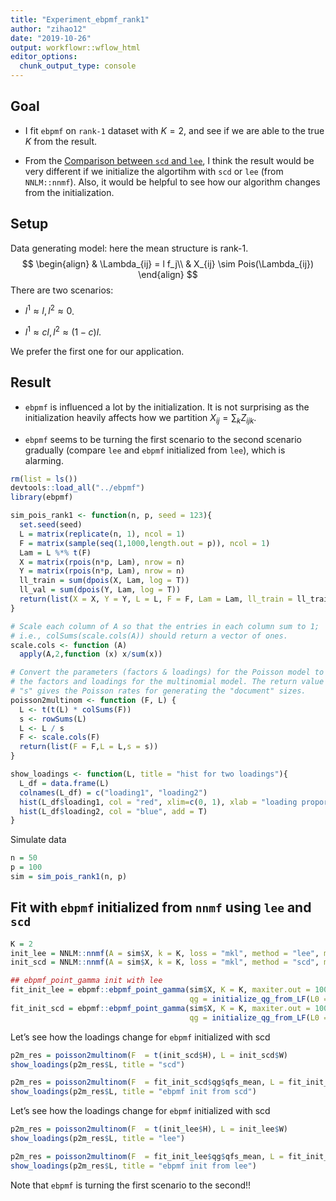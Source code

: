 ```yaml
---
title: "Experiment_ebpmf_rank1"
author: "zihao12"
date: "2019-10-26"
output: workflowr::wflow_html
editor_options:
  chunk_output_type: console
---
```


## Goal

* I fit `ebpmf` on `rank-1` dataset with $K = 2$, and see if we are able to the true $K$ from the result.                                     

* From the [Comparison between `scd` and `lee`](https://zihao12.github.io/ebpmf_demo/Compare_scd_lee.html), I think the result would be very different if we initialize the algortihm with `scd` or `lee` (from `NNLM::nnmf`). Also, it would be helpful to see how our algorithm changes from the initialization. 

## Setup
Data generating model: here the mean structure is rank-1. 
$$
\begin{align}
  & \Lambda_{ij} = l f_j\\
  & X_{ij} \sim Pois(\Lambda_{ij})
\end{align}
$$
There are two scenarios:\

* $l^1 \approx l, l^2 \approx 0$.\

* $l^1 \approx cl, l^2 \approx (1-c)l$. \

We prefer the first one for our application.

## Result
* `ebpmf` is influenced a lot by the initialization. It is not surprising as the initialization heavily affects how we partition $X_{ij} = \sum_k Z_{ijk}$. \

* `ebpmf` seems to be turning the first scenario to the second scenario gradually (compare `lee` and  `ebpmf` initialized from `lee`), which is alarming. 


```r
rm(list = ls())
devtools::load_all("../ebpmf")
library(ebpmf)
```


```r
sim_pois_rank1 <- function(n, p, seed = 123){
  set.seed(seed)
  L = matrix(replicate(n, 1), ncol = 1)
  F = matrix(sample(seq(1,1000,length.out = p)), ncol = 1)
  Lam = L %*% t(F)
  X = matrix(rpois(n*p, Lam), nrow = n)
  Y = matrix(rpois(n*p, Lam), nrow = n)
  ll_train = sum(dpois(X, Lam, log = T))
  ll_val = sum(dpois(Y, Lam, log = T))
  return(list(X = X, Y = Y, L = L, F = F, Lam = Lam, ll_train = ll_train, ll_val  = ll_val))
}

# Scale each column of A so that the entries in each column sum to 1;
# i.e., colSums(scale.cols(A)) should return a vector of ones.
scale.cols <- function (A)
  apply(A,2,function (x) x/sum(x))

# Convert the parameters (factors & loadings) for the Poisson model to
# the factors and loadings for the multinomial model. The return value
# "s" gives the Poisson rates for generating the "document" sizes.
poisson2multinom <- function (F, L) {
  L <- t(t(L) * colSums(F))
  s <- rowSums(L)
  L <- L / s
  F <- scale.cols(F)
  return(list(F = F,L = L,s = s))
}

show_loadings <- function(L, title = "hist for two loadings"){
  L_df = data.frame(L)
  colnames(L_df) = c("loading1", "loading2")
  hist(L_df$loading1, col = "red", xlim=c(0, 1), xlab = "loading proportion", main = title)
  hist(L_df$loading2, col = "blue", add = T)
}
```



Simulate data
```r
n = 50
p = 100
sim = sim_pois_rank1(n, p)
```

## Fit with `ebpmf` initialized from `nnmf` using  `lee` and `scd`
```r
K = 2
init_lee = NNLM::nnmf(A = sim$X, k = K, loss = "mkl", method = "lee", max.iter = 1000)
init_scd = NNLM::nnmf(A = sim$X, k = K, loss = "mkl", method = "scd", max.iter = 1000)

## ebpmf_point_gamma init with lee
fit_init_lee = ebpmf::ebpmf_point_gamma(sim$X, K = K, maxiter.out = 100, 
                                        qg = initialize_qg_from_LF(L0 = init_lee$W, F0 = t(init_lee$H)))
fit_init_scd = ebpmf::ebpmf_point_gamma(sim$X, K = K, maxiter.out = 100, 
                                        qg = initialize_qg_from_LF(L0 = init_scd$W, F0 = t(init_scd$H)))
```

Let's see how the loadings change for `ebpmf` initialized with scd
```r
p2m_res = poisson2multinom(F  = t(init_scd$H), L = init_scd$W)
show_loadings(p2m_res$L, title = "scd")

p2m_res = poisson2multinom(F  = fit_init_scd$qg$qfs_mean, L = fit_init_scd$qg$qls_mean)
show_loadings(p2m_res$L, title = "ebpmf init from scd")
```


Let's see how the loadings change for `ebpmf` initialized with scd
```r
p2m_res = poisson2multinom(F  = t(init_lee$H), L = init_lee$W)
show_loadings(p2m_res$L, title = "lee")

p2m_res = poisson2multinom(F  = fit_init_lee$qg$qfs_mean, L = fit_init_lee$qg$qls_mean)
show_loadings(p2m_res$L, title = "ebpmf init from lee")
```

Note that `ebpmf` is turning  the first scenario to the second!!


